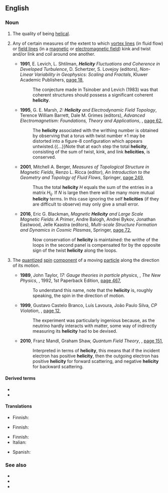 ==English==
{{wikipedia|dab=helicity}}

===Noun===
{{en-noun|~}}

# The quality of being [[helical]].
# {{lb|en|physics|fluid mechanics|electrodynamics}} Any of certain measures of the extent to which [[vortex line]]s (in fluid flow) or [[field line]]s (in a [[magnetic field|magnetic]] or [[electromagnetic field]]) kink and twist and/or link and coil around one another.
#* '''1991''', E. Levich, L. Shtilman, '''''Helicity''' Fluctuations and Coherence in Developed Turbulence'', D. Schertzer, S. Lovejoy (editors), ''Non-Linear Variability in Geophysics: Scaling and Fractals'', Kluwer Academic Publishers, [https://books.google.com.au/books?id=y9LsCAAAQBAJ&pg=PA18&dq=%22helicity%22%7C%22helicities%22&hl=en&sa=X&ved=0ahUKEwiO_arHto_WAhVJJpQKHd1iC1AQ6AEIrgIwLg#v=onepage&q=%22helicity%22%7C%22helicities%22&f=false page 18],
#*: The conjecture made in Tsinober and Levich (1983) was that coherent structures should possess a significant coherent '''helicity'''.
#* '''1995''', G. E. Marsh, ''2: '''Helicity''' and Electrodynamic Field Topology'', Terence William Barrett, Dale M. Grimes (editors), ''Advanced Electromagnetism: Foundations, Theory and Applications'', {{w|World Scientific}}, [https://books.google.com.au/books?id=lA8tgLMRu2kC&pg=PA62&dq=%22helicity%22%7C%22helicities%22&hl=en&sa=X&ved=0ahUKEwiO_arHto_WAhVJJpQKHd1iC1AQ6AEIvAEwGg#v=onepage&q=%22helicity%22%7C%22helicities%22&f=false page 62],
#*: The '''helicity''' associated with the writhing number is obtained by observing that a torus with twist number ±1 may be distorted into a figure-8 configuration which appears untwisted.{{...}}Note that at each step the total '''helicity''', consisting of the sum of twist, kink, and link '''helicities''', is conserved.
#* '''2001''', Mitchell A. Berger, ''Measures of Topological Structure in Magnetic Fields'', Renzo L. Ricca (editor), ''An Introduction to the Geometry and Topology of Fluid Flows'', Springer, [https://books.google.com.au/books?id=4raAU0OJrUMC&pg=PA249&dq=%22helicity%22%7C%22helicities%22&hl=en&sa=X&ved=0ahUKEwiO_arHto_WAhVJJpQKHd1iC1AQ6AEIfDAP#v=onepage&q=%22helicity%22%7C%22helicities%22&f=false page 249],
#*: Thus the total '''helicity''' ''H'' equals the sum of the entries in a matrix ''H''<sub>ij</sub>. If ''N'' is large then there will be many more mutual '''helicity''' terms. In this case ignoring the self '''helicities''' (if they are difficult to observe) may only give a small error.
#* '''2016''', Eric G. Blackman, ''Magnetic '''Helicity''' and Large Scale Magnetic Fields: A Primer'', Andre Balogh, Andrei Bykov, Jonathan Eastwood, Jelle Kaastra (editors), ''Multi-scale Structure Formation and Dynamics in Cosmic Plasmas'', Springer, [https://books.google.com.au/books?id=7amFCwAAQBAJ&pg=PA72&dq=%22helicity%22%7C%22helicities%22&hl=en&sa=X&ved=0ahUKEwiO_arHto_WAhVJJpQKHd1iC1AQ6AEIjgIwKA#v=onepage&q=%22helicity%22%7C%22helicities%22&f=false page 72],
#*: Now conservation of '''helicity''' is maintained: the writhe of the loops in the second panel is compensated for by the opposite sign of the twist '''helicity''' along the loops.
# {{lb|en|physics|quantum mechanics}} The [[quantized]] [[spin]] [[component]] of a moving [[particle]] along the direction of its motion.
#* '''1989''', John Taylor, ''17: Gauge theories in particle physics'', {{w|Paul Davies}}, ''The New Physics'', {{w|Cambridge University Press}}, 1992, 1st Paperback Edition, [https://books.google.com.au/books?id=akb2FpZSGnMC&pg=PA467&dq=%22helicity%22%7C%22helicities%22&hl=en&sa=X&ved=0ahUKEwiO_arHto_WAhVJJpQKHd1iC1AQ6AEIbDAM#v=onepage&q=%22helicity%22%7C%22helicities%22&f=false page 467],
#*: To understand this name, note that the '''helicity''' is, roughly speaking, the spin in the direction of motion.
#* '''1999''', Gustavo Castelo Branco, Luís Lavoura, João Paulo Silva, ''CP Violation'', {{w|Oxford University Press}}, [https://books.google.com.au/books?id=N-uHNjmnRoIC&pg=PA12&dq=%22helicity%22%7C%22helicities%22&hl=en&sa=X&ved=0ahUKEwiO_arHto_WAhVJJpQKHd1iC1AQ6AEIlwEwFA#v=onepage&q=%22helicity%22%7C%22helicities%22&f=false page 12],
#*: The experiment was particularly ingenious because, as the neutrino hardly interacts with matter, some way of indirectly measuring its '''helicity''' had to be devised.
#* '''2010''', Franz Mandl, Graham Shaw, ''Quantum Field Theory'', {{w|John Wiley & Sons|Wiley}}, [https://books.google.com.au/books?id=Ef4zDW1V2LkC&pg=PA151&dq=%22helicity%22%7C%22helicities%22&hl=en&sa=X&ved=0ahUKEwiO_arHto_WAhVJJpQKHd1iC1AQ6AEIQDAF#v=onepage&q=%22helicity%22%7C%22helicities%22&f=false page 151],
#*: Interpreted in terms of '''helicity''', this means that if the incident electron has positive '''helicity''', then the outgoing electron has positive '''helicity''' for forward scattering, and negative '''helicity''' for backward scattering.

====Derived terms====
* {{l|en|hydrodynamical helicity}}
* {{l|en|magnetic helicity}}

====Translations====
{{trans-top|quality of being helical}}
* Finnish: {{t+|fi|kierteisyys}}
{{trans-mid}}
{{trans-bottom}}

{{trans-top|physics: measure of twistedness, linkedness, etc. of vortex or field lines}}
* Finnish: {{t|fi|helisiteetti}}
{{trans-mid}}
{{trans-bottom}}

{{trans-top|physics: quantized spin component}}
* Finnish: {{t|fi|helisiteetti}}
* Italian: {{t+|it|elicità|f}}
{{trans-mid}}
* Spanish: {{t|es|helicidad|f}}
{{trans-bottom}}

===See also===
* {{l|en|chirality}}
* {{l|en|linking number}}
* {{l|en|vorticity}}